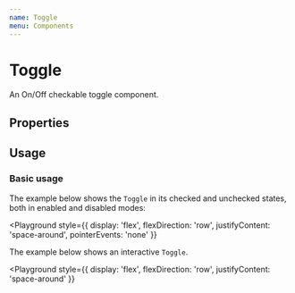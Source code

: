 ```yaml
---
name: Toggle
menu: Components
---
```



# Toggle

An On/Off checkable toggle component.

## Properties

<Props of={Toggle} />

## Usage

### Basic usage

The example below shows the `Toggle` in its checked and unchecked states, both in enabled and disabled modes:

<Playground
  style={{
    display: 'flex',
    flexDirection: 'row',
    justifyContent: 'space-around',
    pointerEvents: 'none'
  }}
>
  <Toggle />
  <Toggle checked/>
  <Toggle disabled />
  <Toggle disabled checked/>

</Playground>

The example below shows an interactive `Toggle`.

<Playground
  style={{
    display: 'flex',
    flexDirection: 'row',
    justifyContent: 'space-around'
  }}
>
  <ToggleDemo />
</Playground>